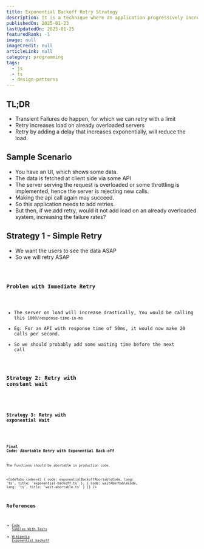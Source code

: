 ```yaml
---
title: Exponential Backoff Retry Strategy
description: It is a technique where an application progressively increases the waiting time between retry attempts after a failed operation
publishedOn: 2025-01-23
lastUpdatedOn: 2025-01-25
featuredRank: -1
image: null
imageCredit: null
articleLink: null
category: programming
tags:
  - js
  - ts
  - design-patterns
---
```



## TL;DR

- Transient Failures do happen, for which we can retry with a limit
- Retry increases load on already overloaded servers
- Retry by adding a delay that increases exponentially, will reduce the load.

## Sample Scenario

- You have an UI, which shows some data.
- The data is fetched at client side via some API
- The server serving the request is overloaded or some throttling is implemented, hence the server is rejecting new calls.
- Making the api call again may succeed.
- So this application needs to add retries.
- But then, if we add retry, would it not add load on an already overloaded system, increasing the failure rates?

## Strategy 1 - Simple Retry

- We want the users to see the data ASAP
- So we will retry ASAP

<Code code={simpleRetryCode} lang='ts' />

### Problem with Immediate Retry

- The server on load will increase drastically, You would be calling this `1000/response-time-in-ms`
- Eg: For an API with response time of 50ms, it would now make 20 calls per second.
- So we should probably add some waiting time before the next call

### Strategy 2: Retry with constant wait

<Code code={simpleRetryWithDelayCode} lang='ts' />

### Strategy 3: Retry with exponential Wait

<Code code={simpleRetryWithExponentialDelayCode} lang='ts' />

### Final Code: Abortable Retry with Exponential Back-off

The Functions should be abortable in production code.

<CodeTabs
  codes={[
    { code: exponentialBackoffAbortableCode, lang: 'ts', title: 'exponential-backoff.ts' },
    { code: waitAbortableCode, lang: 'ts', title: 'wait-abortable.ts' }
  ]}
/>

## References

- [Code Samples With Tests](https://github.com/sujeet-pro/code-samples/tree/main/patterns/exponential-backoff)
- [Wikipedia Exponential backoff](https://en.wikipedia.org/wiki/Exponential_backoff)
